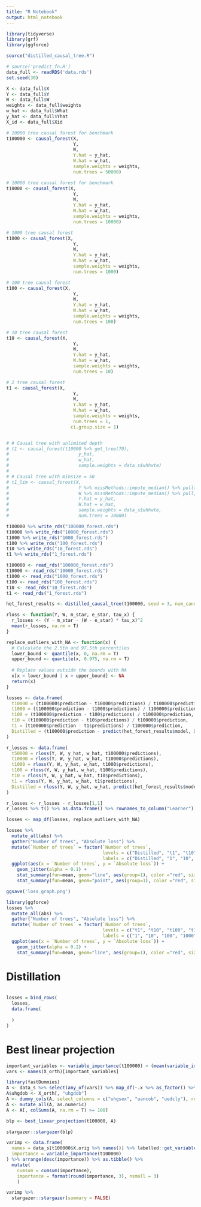```yaml
---
title: "R Notebook"
output: html_notebook
---
```


```r
library(tidyverse)
library(grf)
library(ggforce)

source("distilled_causal_tree.R")
```
```r
# source('predict_fn.R')
data_full <- readRDS('data.rds')
set.seed(30)
```

```r
X <- data_full$X
Y <- data_full$Y
W <- data_full$W
weights <- data_full$weights
w_hat <- data_full$What
y_hat <- data_full$Yhat
X_id <- data_full$Xid
```

```r

# 10000 tree causal forest for benchmark
t100000 <- causal_forest(X, 
                         Y, 
                         W,
                         Y.hat = y_hat,
                         W.hat = w_hat,
                         sample.weights = weights,
                         num.trees = 50000)

# 10000 tree causal forest for benchmark
t10000 <- causal_forest(X, 
                         Y, 
                         W,
                         Y.hat = y_hat,
                         W.hat = w_hat,
                         sample.weights = weights,
                         num.trees = 10000)

# 1000 tree causal forest
t1000 <- causal_forest(X, 
                         Y, 
                         W,
                         Y.hat = y_hat,
                         W.hat = w_hat,
                         sample.weights = weights,
                         num.trees = 1000)

# 100 tree causal forest
t100 <- causal_forest(X, 
                         Y, 
                         W,
                         Y.hat = y_hat,
                         W.hat = w_hat,
                         sample.weights = weights,
                         num.trees = 100)

# 10 tree causal forest
t10 <- causal_forest(X, 
                         Y, 
                         W,
                         Y.hat = y_hat,
                         W.hat = w_hat,
                         sample.weights = weights,
                         num.trees = 10)

# 2 tree causal forest
t1 <- causal_forest(X, 
                         Y, 
                         W,
                         Y.hat = y_hat,
                         W.hat = w_hat,
                         sample.weights = weights,
                         num.trees = 1,
                        ci.group.size = 1)


# # Causal tree with unlimited depth
# t1 <- causal_forest(t10000 %>% get_tree(70), 
#                          y_hat, 
#                          w_hat,
#                          sample.weights = data_s$uhhwte)
# 
# # Causal tree with minsize = 50
# t1_lim <- causal_forest(X, 
#                          Y %>% missMethods::impute_median() %>% pull(), 
#                          W %>% missMethods::impute_median() %>% pull,
#                          Y.hat = y_hat,
#                          W.hat = w_hat,
#                          sample.weights = data_s$uhhwte,
#                          num.trees = 10000)

t100000 %>% write_rds("100000_forest.rds")
t10000 %>% write_rds("10000_forest.rds")
t1000 %>% write_rds("1000_forest.rds")
t100 %>% write_rds("100_forest.rds")
t10 %>% write_rds("10_forest.rds")
t1 %>% write_rds("1_forest.rds")

```

```r
t100000 <- read_rds("100000_forest.rds")
t10000 <- read_rds("10000_forest.rds")
t1000 <- read_rds("1000_forest.rds")
t100 <- read_rds("100_forest.rds")
t10 <- read_rds("10_forest.rds")
t1 <- read_rds("1_forest.rds")
```


```r
het_forest_results <- distilled_causal_tree(t100000, seed = 3, num_candidate_trees = 1000, replicates = 2000, maxdepth = 3)
```

```r
rloss <- function(Y, W, m_star, e_star, tau_x) {
  r_losses <- (Y - m_star - (W - e_star) * tau_x)^2
  mean(r_losses, na.rm = T)
}

replace_outliers_with_NA <- function(x) {
  # Calculate the 2.5th and 97.5th percentiles
  lower_bound <- quantile(x, 0, na.rm = T)
  upper_bound <- quantile(x, 0.975, na.rm = T)
  
  # Replace values outside the bounds with NA
  x[x < lower_bound | x > upper_bound] <- NA
  return(x)
}
```


```r
losses <- data.frame(
  t10000 = (t100000$prediction - t10000$predictions) / t100000$prediction,
  t1000 = (t100000$prediction - t1000$predictions) / t100000$prediction,
  t100 = (t100000$prediction - t100$predictions) / t100000$prediction,
  t10 = (t100000$prediction - t10$predictions) / t100000$prediction,
  t1 = (t100000$prediction - t1$predictions) / t100000$prediction,
  Distilled = (t100000$prediction - predict(het_forest_results$model, X)) / t100000$prediction
)

r_losses <- data.frame(
  t50000 = rloss(Y, W, y_hat, w_hat, t100000$predictions),
  t10000 = rloss(Y, W, y_hat, w_hat, t10000$predictions),
  t1000 = rloss(Y, W, y_hat, w_hat, t1000$predictions),
  t100 = rloss(Y, W, y_hat, w_hat, t100$predictions),
  t10 = rloss(Y, W, y_hat, w_hat, t10$predictions),
  t1 = rloss(Y, W, y_hat, w_hat, t1$predictions),
  Distilled = rloss(Y, W, y_hat, w_hat, predict(het_forest_results$model, X))
)
```

```r
r_losses <- r_losses - r_losses[1,1]
r_losses %>% t() %>% as.data.frame() %>% rownames_to_column("Learner") %>% stargazer::stargazer(summary = FALSE)
```


```r
losses <- map_df(losses, replace_outliers_with_NA)

losses %>%
  mutate_all(abs) %>%
  gather("Number of trees", "Absolute loss") %>%
  mutate(`Number of trees` = factor(`Number of trees`,
                                    levels = c("Distilled", "t1", "t10", "t100", "t1000", "t10000"),
                                    labels = c("Distilled", "1", "10", "100", "1000", "10000"))) %>%
  ggplot(aes(x = `Number of trees`, y = `Absolute loss`)) +
    geom_jitter(alpha = 0.1) +
    stat_summary(fun=mean, geom="line", aes(group=1), color ="red", size=2) +
    stat_summary(fun=mean, geom="point", aes(group=1), color ="red", size=3)

ggsave('loss_graph.png')
```

```r
library(ggforce)
losses %>%
  mutate_all(abs) %>%
  gather("Number of trees", "Absolute loss") %>%
  mutate(`Number of trees` = factor(`Number of trees`,
                                    levels = c("t1", "t10", "t100", "t1000", "t10000"),
                                    labels = c("1", "10", "100", "1000", "10000"))) %>%
  ggplot(aes(x = `Number of trees`, y = `Absolute loss`)) +
    geom_jitter(alpha = 0.2) +
    stat_summary(fun=mean, geom="line", aes(group=1), color ="red", size=2)
```

# Distillation

```r

```

```r
losses = bind_rows(
  losses,
  data.frame(
    
  )
)
```

# Best linear projection

```r
important_variables <- variable_importance(t100000) > (mean(variable_importance(t100000)))
vars <- names(X_orth)[important_variables]
```

```r
library(fastDummies)
A <- data_s %>% select(any_of(vars)) %>% map_df(~.x %>% as_factor() %>% as.character())
A$uhgdob <- X_orth[, "uhgdob"]
A <- dummy_cols(A, select_columns = c("uhgsex", "uancob", "uedcly"), remove_selected_columns = TRUE)
A <- mutate_all(A, as.numeric)
A <- A[, colSums(A, na.rm = T) >= 100]
```

```r
blp <- best_linear_projection(t100000, A)
```

```r
stargazer::stargazer(blp)
```

```r
varimp <- data.frame(
  names = data_s[t100000$X.orig %>% names()] %>% labelled::get_variable_labels() %>% unlist(),
  importance = variable_importance(t100000)
) %>% arrange(desc(importance)) %>% as.tibble() %>% 
  mutate(
    cumsum = cumsum(importance),
    importance = format(round(importance, 3), nsmall = 3)
    )

varimp %>%
  stargazer::stargazer(summary = FALSE)
```

